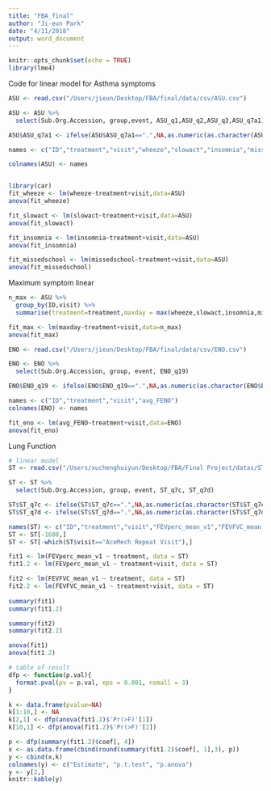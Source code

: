 ```yaml
---
title: "FBA_final"
author: "Ji-eun Park"
date: "4/11/2018"
output: word_document
---
```


```r
knitr::opts_chunk$set(echo = TRUE)
library(lme4)

```

Code for linear model for Asthma symptoms

```r
ASU <- read.csv("/Users/jieun/Desktop/FBA/final/data/csv/ASU.csv")

ASU <- ASU %>%
  select(Sub.Org.Accession, group,event, ASU_q1,ASU_q2,ASU_q3,ASU_q7a1)

ASU$ASU_q7a1 <- ifelse(ASU$ASU_q7a1==".",NA,as.numeric(as.character(ASU$ASU_q7a1)))

names <- c("ID","treatment","visit","wheeze","slowact","insomnia","missedschool")

colnames(ASU) <- names


library(car)
fit_wheeze <- lm(wheeze~treatment+visit,data=ASU)
anova(fit_wheeze)

fit_slowact <- lm(slowact~treatment+visit,data=ASU)
anova(fit_slowact)

fit_insomnia <- lm(insomnia~treatment+visit,data=ASU)
anova(fit_insomnia)

fit_missedschool <- lm(missedschool~treatment+visit,data=ASU)
anova(fit_missedschool)
```

Maximum symptom linear

```r
n_max <- ASU %>%
  group_by(ID,visit) %>%
  summarise(treatment=treatment,maxday = max(wheeze,slowact,insomnia,missedschool,na.rm=T))

fit_max <- lm(maxday~treatment+visit,data=n_max)
anova(fit_max)
```

```r
ENO <- read.csv("/Users/jieun/Desktop/FBA/final/data/csv/ENO.csv")

ENO <- ENO %>%
  select(Sub.Org.Accession, group, event, ENO_q19)

ENO$ENO_q19 <- ifelse(ENO$ENO_q19==".",NA,as.numeric(as.character(ENO$ENO_q19)))

names <- c("ID","treatment","visit","avg_FENO")
colnames(ENO) <- names

fit_eno <- lm(avg_FENO~treatment+visit,data=ENO)
anova(fit_eno)
```


Lung Function

```r
# linear model
ST <- read.csv("/Users/xuchenghuiyun/Desktop/FBA/Final Project/datas/ST.csv")

ST <- ST %>%
  select(Sub.Org.Accession, group, event, ST_q7c, ST_q7d)

ST$ST_q7c <- ifelse(ST$ST_q7c==".",NA,as.numeric(as.character(ST$ST_q7c)))
ST$ST_q7d <- ifelse(ST$ST_q7d==".",NA,as.numeric(as.character(ST$ST_q7d)))

names(ST) <- c("ID","treatment","visit","FEVperc_mean_v1","FEVFVC_mean_v1")
ST <- ST[-1688,]
ST <- ST[-which(ST$visit=="AceMech Repeat Visit"),]

fit1 <- lm(FEVperc_mean_v1 ~ treatment, data = ST)
fit1.2 <- lm(FEVperc_mean_v1 ~ treatment+visit, data = ST)

fit2 <- lm(FEVFVC_mean_v1 ~ treatment, data = ST)
fit2.2 <- lm(FEVFVC_mean_v1 ~ treatment+visit, data = ST)
  
summary(fit1)
summary(fit1.2)

summary(fit2)
summary(fit2.2)

anova(fit1)
anova(fit1.2)

# table of result
dfp <- function(p.val){
  format.pval(pv = p.val, eps = 0.001, nsmall = 3)
}

k <- data.frame(pvalue=NA)
k[1:10,] <- NA
k[2,1] <- dfp(anova(fit1.2)$'Pr(>F)'[1])
k[10,1] <- dfp(anova(fit1.2)$'Pr(>F)'[2])

p <- dfp(summary(fit1.2)$coef[, 4])
x <- as.data.frame(cbind(round(summary(fit1.2)$coef[, 1],3), p))
y <- cbind(x,k)
colnames(y) <- c("Estimate", "p.t.test", "p.anova")
y <- y[2,]
knitr::kable(y)

```

